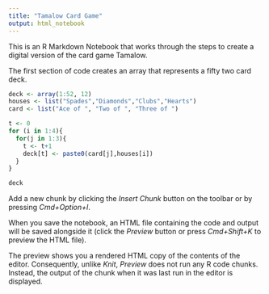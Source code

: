 ```yaml
---
title: "Tamalow Card Game"
output: html_notebook
---
```


This is an R Markdown Notebook that works through the steps to create a digital version of the card game Tamalow.  

The first section of code creates an array that represents a fifty two card deck. 

```r
deck <- array(1:52, 12)
houses <- list("Spades","Diamonds","Clubs","Hearts")
card <- list("Ace of ", "Two of ", "Three of ")

t <- 0
for (i in 1:4){
  for(j in 1:3){
    t <- t+1
    deck[t] <- paste0(card[j],houses[i])
  }
}

deck

```

Add a new chunk by clicking the *Insert Chunk* button on the toolbar or by pressing *Cmd+Option+I*.

When you save the notebook, an HTML file containing the code and output will be saved alongside it (click the *Preview* button or press *Cmd+Shift+K* to preview the HTML file). 

The preview shows you a rendered HTML copy of the contents of the editor. Consequently, unlike *Knit*, *Preview* does not run any R code chunks. Instead, the output of the chunk when it was last run in the editor is displayed.

